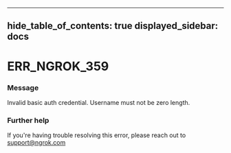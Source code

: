 

---
hide_table_of_contents: true
displayed_sidebar: docs
---


# ERR_NGROK_359

### Message
Invalid basic auth credential. Username must not be zero length.

<ErrorDetails />



### Further help
If you're having trouble resolving this error, please reach out to [support@ngrok.com](mailto:support@ngrok.com?subject=Help%20with%20ERR_NGROK_359)

